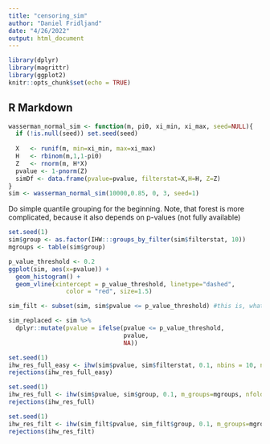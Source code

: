 ```yaml
---
title: "censoring_sim"
author: "Daniel Fridljand"
date: "4/26/2022"
output: html_document
---
```


```r
library(dplyr)
library(magrittr)
library(ggplot2)
knitr::opts_chunk$set(echo = TRUE)
```

## R Markdown


```r
wasserman_normal_sim <- function(m, pi0, xi_min, xi_max, seed=NULL){
  if (!is.null(seed)) set.seed(seed)
  
  X   <- runif(m, min=xi_min, max=xi_max)
  H   <- rbinom(m,1,1-pi0)
  Z   <- rnorm(m, H*X)
  pvalue <- 1-pnorm(Z)
  simDf <- data.frame(pvalue=pvalue, filterstat=X,H=H, Z=Z)
}
sim <- wasserman_normal_sim(10000,0.85, 0, 3, seed=1)
```

Do simple quantile grouping for the beginning. Note, that forest is more complicated, because it also depends on p-values (not fully available)
```r
set.seed(1)
sim$group <- as.factor(IHW:::groups_by_filter(sim$filterstat, 10))
mgroups <- table(sim$group)
```

```r
p_value_threshold <- 0.2
ggplot(sim, aes(x=pvalue)) + 
  geom_histogram() +
  geom_vline(xintercept = p_value_threshold, linetype="dashed", 
                color = "red", size=1.5)
```

```r
sim_filt <- subset(sim, sim$pvalue <= p_value_threshold) #this is, what we have access to

sim_replaced <- sim %>%
  dplyr::mutate(pvalue = ifelse(pvalue <= p_value_threshold,
                                pvalue,
                                NA))
```

```r
set.seed(1)
ihw_res_full_easy <- ihw(sim$pvalue, sim$filterstat, 0.1, nbins = 10, nfolds=1)
rejections(ihw_res_full_easy)
```

```r
set.seed(1)
ihw_res_full <- ihw(sim$pvalue, sim$group, 0.1, m_groups=mgroups, nfolds=1)
rejections(ihw_res_full)
```

```r
set.seed(1)
ihw_res_filt <- ihw(sim_filt$pvalue, sim_filt$group, 0.1, m_groups=mgroups, nfolds=1)
rejections(ihw_res_filt)
```

```r

```

